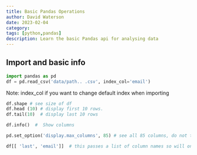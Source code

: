 ```yaml
---
title: Basic Pandas Operations
author: David Waterson
date: 2023-02-04
category:
tags: [python,pandas]
description: Learn the basic Pandas api for analysing data
---
```


## Import and basic info

```py
import pandas as pd
df = pd.read_csv('data/path.. .csv', index_col='email')
```
Note: index_col if you want to change default index when importing

```py
df.shape # see size of df
df.head (10) # display first 10 rows.
df.tail(10)  # display last 10 rows

df.info()  #  Show columns

pd.set_option('display.max_columns', 85) # see all 85 columns, do not truncate

df[[ 'last', 'email']]  # this passes a list of column names so will only display those
```


